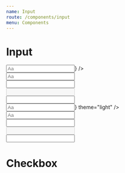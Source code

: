 ```yaml
---
name: Input
route: /components/input
menu: Components
---
```



# Input

<Playground>
  <div className="display-container margin">
    <Input
      initValue="This is a value"
      placeholder="Aa"
      type="search"
      prefix={<SearchRoundedIcon />}
    />
  </div>
  <div className="display-container margin">
    <Input required initValue="" placeholder="Aa" />
  </div>
  <div className="display-container margin">
    <Input required initValue="This is a value" />
  </div>
  <div className="display-container margin">
    <Input disabled initValue="This is a value" />
  </div>
  <div className="display-container margin">
    <Input readOnly initValue="This is a value" />
  </div>
</Playground>

<Playground>
  <div className="display-container margin">
    <Input
      initValue="This is a value"
      placeholder="Aa"
      type="search"
      prefix={<SearchRoundedIcon />}
      theme="light"
    />
  </div>
  <div className="display-container margin">
    <Input required initValue="" placeholder="Aa" theme="light" />
  </div>
  <div className="display-container margin">
    <Input required initValue="This is a value" theme="light" />
  </div>
  <div className="display-container margin">
    <Input disabled initValue="This is a value" theme="light" />
  </div>
  <div className="display-container margin">
    <Input readOnly initValue="This is a value" theme="light" />
  </div>
</Playground>

# Checkbox

<Playground>
    <Checkbox
      theme="dark"
      ref={null}
      name="remember-login"
    />
    <Checkbox required />
    <Checkbox disabled />
    <Checkbox disabled initValue={true} />
    <Checkbox readOnly />
    <Checkbox initValue={true} />
</Playground>

<Playground>
    <Checkbox theme="light" />
    <Checkbox theme="light" required />
    <Checkbox theme="light" disabled />
    <Checkbox theme="light" disabled initValue={true} />
    <Checkbox theme="light" readOnly />
    <Checkbox theme="light" initValue={true} />
</Playground>